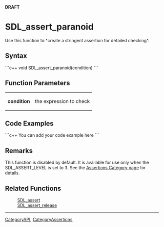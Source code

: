 <!-- pragma section-numbers off -->
<!-- pragma camelcase off -->
'''DRAFT'''

= SDL_assert_paranoid =
Use this function to ^create a stringent assertion for detailed checking^.


== Syntax ==
```c++
void SDL_assert_paranoid(condition)
```

== Function Parameters ==
{|
|'''condition'''
|the expression to check
|}

== Code Examples ==
```c++
You can add your code example here
```

== Remarks ==
This function is disabled by default.  It is available for use only when the SDL_ASSERT_LEVEL is set to 3.  See the [[CategoryAssertions|Assertions Category page]] for details.

== Related Functions ==
:[[SDL_assert]]
:[[SDL_assert_release]]

----
[[CategoryAPI]], [[CategoryAssertions]]
